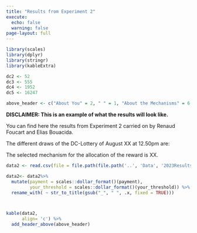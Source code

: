 ```yaml
---
title: "Results from Experiment 2"
execute: 
  echo: false
  warning: false
page-layout: full
---
```


```r
library(scales)
library(dplyr)
library(stringr)
library(kableExtra)


```

```r

dc2 <- 52
dc3 <- 555
dc4 <- 1952
dc5 <- 16247

above_header <- c("About You" = 2, " " = 1, "About the Mechanisms" = 6,  "Predictions" = 3)
```
**DISCLAIMER: This is an example of what the results will look like.**

You can find here the results from Experiment 2 carried on by Renaud Foucart and Elias Bouacida. 

The different draws of the DC-Lottery of August XX at 12.50pm are:

<!-- - DC-2:  X, X, so the participant number selected is XX; -->
<!-- - DC-3: X, X, X, the rest in the division by 200 is `r dc3 %% 200`, which is the threshold amount (in cents). The first number is above/below 5, so the question used is the first/second.-->
<!-- - DC-4: X, X, X, X, so the rest in the division by 3 is `r dc4%%3` and the question for predictions selected is XX. -->
<!-- - DC-5: X, X, X, X, X, so the sequence to match is X, X, X, X, X. -->

The selected mechanism for the allocation of the reward is XX.

```r

data2 <- read.csv(file = file.path(file.path('..', 'Data', '2023ResultsExperiment2.csv')))

data2<- data2%>% 
  mutate(payment = scales::dollar_format()(payment),
         your_threshold = scales::dollar_format()(your_threshold)) %>% 
  rename_with( ~ str_to_title(gsub("_", " ", .x, fixed = TRUE))) 



kable(data2,
      align= 'c') %>% 
  add_header_above(above_header)
```